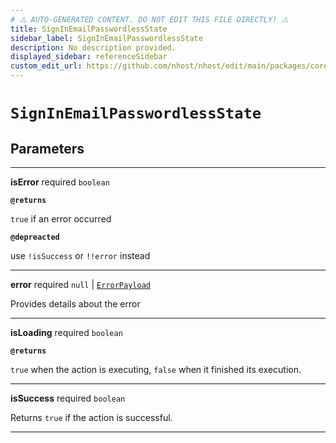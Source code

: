 ```yaml
---
# ⚠️ AUTO-GENERATED CONTENT. DO NOT EDIT THIS FILE DIRECTLY! ⚠️
title: SignInEmailPasswordlessState
sidebar_label: SignInEmailPasswordlessState
description: No description provided.
displayed_sidebar: referenceSidebar
custom_edit_url: https://github.com/nhost/nhost/edit/main/packages/core/src/promises/signInEmailPasswordless.ts#L8
---
```


# `SignInEmailPasswordlessState`

## Parameters

---

**<span className="parameter-name">isError</span>** <span className="optional-status">required</span> `boolean`

**`@returns`**

`true` if an error occurred

**`@depreacted`**

use `!isSuccess` or `!!error` instead

---

**<span className="parameter-name">error</span>** <span className="optional-status">required</span> `null` | [`ErrorPayload`](/reference/docgen/javascript/auth/types/error-payload)

Provides details about the error

---

**<span className="parameter-name">isLoading</span>** <span className="optional-status">required</span> `boolean`

**`@returns`**

`true` when the action is executing, `false` when it finished its execution.

---

**<span className="parameter-name">isSuccess</span>** <span className="optional-status">required</span> `boolean`

Returns `true` if the action is successful.

---
